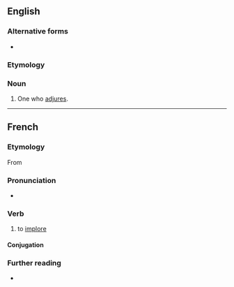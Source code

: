 ==English==

===Alternative forms===
* {{l|en|adjuror}}

===Etymology===
{{suf|en|adjure|er|id2=agent noun}}

===Noun===
{{en-noun}}

# One who [[adjure]]s.

----

==French==

===Etymology===
From {{etyl|la|fr}} {{m|la|adiuro}}

===Pronunciation===
* {{audio|fr|LL-Q150 (fra)-Lepticed7-adjurer.wav|Audio}}

===Verb===
{{fr-verb}}

# to [[implore]]

====Conjugation====
{{fr-conj-auto}}

===Further reading===
* {{R:TLFi}}